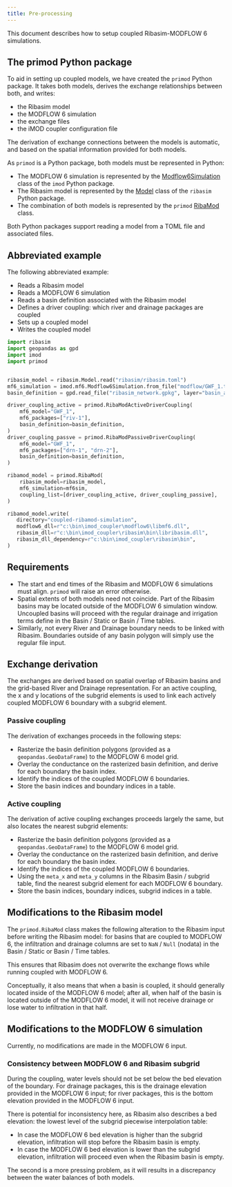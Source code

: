 ```yaml
---
title: Pre-processing
---
```


This document describes how to setup coupled Ribasim-MODFLOW 6 simulations.

## The primod Python package

To aid in setting up coupled models, we have created the `primod` Python
package. It takes both models, derives the exchange relationships between
both, and writes: 

* the Ribasim model
* the MODFLOW 6 simulation
* the exchange files
* the iMOD coupler configuration file 

The derivation of exchange connections between the models is automatic, and
based on the spatial information provided for both models.

As `primod` is a Python package, both models must be represented in Python:

* The MODFLOW 6 simulation is represented by the
  [Modflow6Simulation](https://deltares.github.io/imod-python/api/generated/mf6/imod.mf6.Modflow6Simulation.html)
  class of the `imod` Python package.
* The Ribasim model is represented by the
  [Model](https://deltares.github.io/Ribasim/python/reference/#model) class of
  the `ribasim` Python package.
* The combination of both models is represented by the `primod`
  [RibaMod](primod_api/RibaMod.html#primod.RibaMod)
  class.
 
Both Python packages support reading a model from a TOML file and associated
files.

## Abbreviated example

The following abbreviated example:

* Reads a Ribasim model
* Reads a MODFLOW 6 simulation
* Reads a basin definition associated with the Ribasim model
* Defines a driver coupling: which river and drainage packages are coupled
* Sets up a coupled model
* Writes the coupled model


``` python
import ribasim
import geopandas as gpd
import imod
import primod


ribasim_model = ribasim.Model.read("ribasim/ribasim.toml")
mf6_simulation = imod.mf6.Modflow6Simulation.from_file("modflow/GWF_1.toml")
basin_definition = gpd.read_file("ribasim_network.gpkg", layer="basin_areas")

driver_coupling_active = primod.RibaModActiveDriverCoupling(
    mf6_model="GWF_1",
    mf6_packages=["riv-1"],
    basin_definition=basin_definition,
)
driver_coupling_passve = primod.RibaModPassiveDriverCoupling(
    mf6_model="GWF_1",
    mf6_packages=["drn-1", "drn-2"],
    basin_definition=basin_definition,
)

ribamod_model = primod.RibaMod(
    ribasim_model=ribasim_model,
    mf6_simulation=mf6sim,
    coupling_list=[driver_coupling_active, driver_coupling_passive],
)

ribamod_model.write(
   directory="coupled-ribamod-simulation",
   modflow6_dll=r"c:\bin\imod_coupler\modflow6\libmf6.dll",
   ribasim_dll=r"c:\bin\imod_coupler\ribasim\bin\libribasim.dll",
   ribasim_dll_dependency=r"c:\bin\imod_coupler\ribasim\bin",
)
```

## Requirements

* The start and end times of the Ribasim and MODFLOW 6 simulations must align.
  `primod` will raise an error otherwise.
* Spatial extents of both models need not coincide. Part of the Ribasim basins
  may be located outside of the MODFLOW 6 simulation window. Uncoupled basins
  will proceed with the regular drainage and irrigation terms define in the
  Basin / Static or Basin / Time tables.
* Similarly, not every River and Drainage boundary needs to be linked with
  Ribasim. Boundaries outside of any basin polygon will simply use the regular
  file input.

## Exchange derivation

The exchanges are derived based on spatial overlap of Ribasim basins and the
grid-based River and Drainage representation. For an active coupling, the x
and y locations of the subgrid elements is used to link each actively coupled
MODFLOW 6 boundary with a subgrid element.

### Passive coupling

The derivation of exchanges proceeds in the following steps:

* Rasterize the basin definition polygons (provided as a
  `geopandas.GeoDataFrame`) to the MODFLOW 6 model grid.
* Overlay the conductance on the rasterized basin definition,
  and derive for each boundary the basin index.
* Identify the indices of the coupled MODFLOW 6 boundaries.
* Store the basin indices and boundary indices in a table.

### Active coupling

The derivation of active coupling exchanges proceeds largely the same, but also
locates the nearest subgrid elements:

* Rasterize the basin definition polygons (provided as a
  `geopandas.GeoDataFrame`) to the MODFLOW 6 model grid.
* Overlay the conductance on the rasterized basin definition, and derive for
  each boundary the basin index.
* Identify the indices of the coupled MODFLOW 6 boundaries.
* Using the `meta_x` and `meta_y` columns in the Ribasim Basin / subgrid table,
  find the nearest subgrid element for each MODFLOW 6 boundary.
* Store the basin indices, boundary indices, subgrid indices in a table.

## Modifications to the Ribasim model

The `primod.RibaMod` class makes the following alteration to the Ribasim input
before writing the Ribasim model: for basins that are coupled to MODFLOW 6,
the infiltration and drainage columns are set to `NaN` / `Null` (nodata) in
the Basin / Static or Basin / Time tables.

This ensures that Ribasim does not overwrite the exchange flows while running
coupled with MODFLOW 6.

Conceptually, it also means that when a basin is coupled, it should generally
located inside of the MODFLOW 6 model; after all, when half of the basin is
located outside of the MODFLOW 6 model, it will not receive drainage or lose
water to infiltration in that half.

## Modifications to the MODFLOW 6 simulation

Currently, no modifications are made in the MODFLOW 6 input.

### Consistency between MODFLOW 6 and Ribasim subgrid

During the coupling, water levels should not be set below the bed elevation
of the boundary. For drainage packages, this is the drainage elevation
provided in the MODFLOW 6 input; for river packages, this is the bottom
elevation provided in the MODFLOW 6 input.

There is potential for inconsistency here, as Ribasim also describes a bed
elevation: the lowest level of the subgrid piecewise interpolation table:

* In case the MODFLOW 6 bed elevation is higher than the subgrid elevation,
  infiltration will stop before the Ribasim basin is empty.
* In case the MODFLOW 6 bed elevation is lower than the subgrid elevation,
  infiltration will proceed even when the Ribasim basin is empty.

The second is a more pressing problem, as it will results in a discrepancy
between the water balances of both models.
